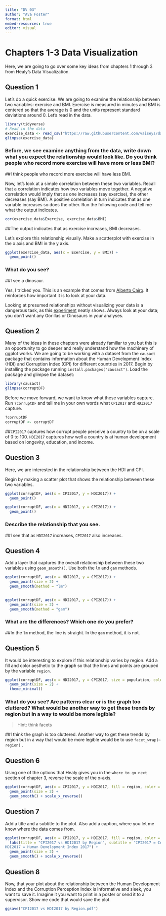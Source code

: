 ```yaml
---
title: "DV 03"
author: "Ava Foster"
format: html
embed-resources: true
editor: visual
---
```


# Chapters 1-3 Data Visualization

Here, we are going to go over some key ideas from chapters 1 through 3 from Healy's Data Visualization.

## Question 1

Let's do a quick exercise. We are going to examine the relationship between two variables: exercise and BMI. Exercise is measured in minutes and BMI is centered so that the average is 0 and the units represent standard deviations around 0. Let's read in the data.

```r
library(tidyverse)
# Read in the data 
exercise_data <- read_csv("https://raw.githubusercontent.com/vaiseys/dav-course/main/Data/visualize_data.csv")
glimpse(exercise_data)
```

### Before, we see examine anything from the data, write down what you expect the relationship would look like. Do you think people who record more exercise will have more or less BMI?

##I think people who record more exercise will have less BMI.

Now, let's look at a simple correlation between these two variables. Recall that a correlation indicates how two variables move together. A negative correlation would imply that as one increases (say exercise), the other decreases (say BMI). A positive correlation in turn indicates that as one variable increases so does the other. Run the following code and tell me what the output indicates.

```r
cor(exercise_data$Exercise, exercise_data$BMI)
```

##The output indicates that as exercise increases, BMI decreases.

Let's explore this relationship visually. Make a scatterplot with exercise in the x axis and BMI in the y axis.

```r
ggplot(exercise_data, aes(x = Exercise, y = BMI)) +
  geom_point()
```

### What do you see?

##I see a dinosaur.

Yes, I tricked you. This is an example that comes from [Alberto Cairo](https://twitter.com/AlbertoCairo). It reinforces how important it is to look at your data.

Looking at presumed relationships without visualizing your data is a dangerous task, as this [experiment](https://genomebiology.biomedcentral.com/articles/10.1186/s13059-020-02133-w#article-info) neatly shows. Always look at your data; you don't want any Gorillas or Dinosaurs in your analyses.

## Question 2

Many of the ideas in these chapters were already familiar to you but this is an opportunity to go deeper and really understand how the machinery of ggplot works. We are going to be working with a dataset from the `causact` package that contains information about the Human Development Index (HDI) and Corruption Index (CPI) for different countries in 2017. Begin by installing the package running `install.packages("causact")`. Load the package and glimpse the dataset:

```r
library(causact)
glimpse(corruptDF)
```

Before we move forward, we want to know what these variables capture. Run `?corruptDF` and tell me in your own words what `CPI2017` and `HDI2017` capture.

```r
?corruptDF
corruptDF <- corruptDF
```

\##`CPI2017` captures how corrupt people perceive a country to be on a scale of 0 to 100. `HDI2017` captures how well a country is at human development based on longevity, education, and income.

## Question 3

Here, we are interested in the relationship between the HDI and CPI.

Begin by making a scatter plot that shows the relationship between these two variables.

```r
ggplot(corruptDF, aes(x = CPI2017, y = HDI2017)) +
  geom_point()
```

```r
ggplot(corruptDF, aes(x = HDI2017, y = CPI2017)) +
  geom_point()
```

### Describe the relationship that you see.

##I see that as `HDI2017` increases, `CPI2017` also increases.

## Question 4

Add a layer that captures the overall relationship between these two variables using `geom_smooth()`. Use both the `lm` and `gam` methods.

```r
ggplot(corruptDF, aes(x = HDI2017, y = CPI2017)) +
  geom_point(size = 2) +
  geom_smooth(method = "lm")
  
```

```r
ggplot(corruptDF, aes(x = HDI2017, y = CPI2017)) +
  geom_point(size = 2) +
  geom_smooth(method = "gam")
```

### What are the differences? Which one do you prefer?

##In the `lm` method, the line is straight. In the `gam` method, it is not.

## Question 5

It would be interesting to explore if this relationship varies by region. Add a fill and color aesthetic to the graph so that the lines and points are grouped by the variable `region`.

```r
ggplot(corruptDF, aes(x = HDI2017, y = CPI2017, size = population, color = region)) +
  geom_point(size = 2) +
  theme_minimal()
```

### What do you see? Are patterns clear or is the graph too cluttered? What would be another way to get these trends by region but in a way to would be more legible?

> Hint: think facets

##I think the graph is too cluttered. Another way to get these trends by region but in a way that would be more legible would be to use `facet_wrap(~ region)` .

## Question 6

Using one of the options that Healy gives you in the `where to go next` section of chapter 3, reverse the scale of the x-axis.

```r
ggplot(corruptDF, aes(x = CPI2017, y = HDI2017, fill = region, color = region)) +
  geom_point(size = 2) +
  geom_smooth() + scale_x_reverse()
```

## Question 7

Add a title and a subtitle to the plot. Also add a caption, where you let me know where the data comes from.

```r
ggplot(corruptDF, aes(x = CPI2017, y = HDI2017, fill = region, color = region)) +
  labs(title = "CPI2017 vs HDI2017 by Region", subtitle = "CPI2017 = Corruption Perceptions Index 2017
HDI2017 = Human Development Index 2017") +
  geom_point(size = 2) +
  geom_smooth() + scale_x_reverse()
```

## Question 8

Now, that your plot about the relationship between the Human Development Index and the Corruption Perception Index is informative and sleek, you want to save it. Imagine it you want to print in a poster or send it to a supervisor. Show me code that would save the plot.

```r
ggsave("CPI2017 vs HDI2017 by Region.pdf")
```
